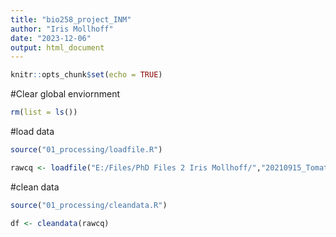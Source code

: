 ```yaml
---
title: "bio258_project_INM"
author: "Iris Mollhoff"
date: "2023-12-06"
output: html_document
---
```


```r
knitr::opts_chunk$set(echo = TRUE)
```
#Clear global enviornment
```r
rm(list = ls())
```
#load data
```r
source("01_processing/loadfile.R")
```
```r
rawcq <- loadfile("E:/Files/PhD Files 2 Iris Mollhoff/","20210915_Tomato-Pst-A14_10hr_actin_acet1")
```
#clean data
```r
source("01_processing/cleandata.R")
```
```r
df <- cleandata(rawcq)
```
